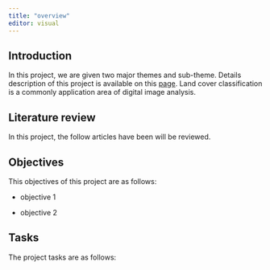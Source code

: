 ```yaml
---
title: "overview"
editor: visual
---
```


## Introduction

In this project, we are given two major themes and sub-theme. Details description of this project is available on this [page](https://smt201-ay2022-23t1.netlify.app/gisproject). Land cover classification is a commonly application area of digital image analysis.

## Literature review

In this project, the follow articles have been will be reviewed.

## Objectives

This objectives of this project are as follows:

-   objective 1

-   objective 2

## Tasks

The project tasks are as follows:
